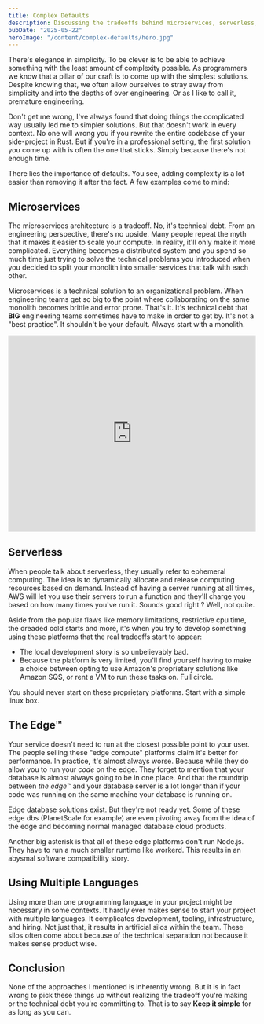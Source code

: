 ```yaml
---
title: Complex Defaults
description: Discussing the tradeoffs behind microservices, serverless, edge computing, and using multiple programming languages.
pubDate: "2025-05-22"
heroImage: "/content/complex-defaults/hero.jpg"
---
```


There's elegance in simplicity. To be clever is to be able to achieve something with the least amount of complexity possible. As programmers we know that a pillar of our craft is to come up with the simplest solutions. Despite knowing that, we often allow ourselves to stray away from simplicity and into the depths of over engineering. Or as I like to call it, premature engineering.

Don't get me wrong, I've always found that doing things the complicated way usually led me to simpler solutions. But that doesn't work in every context. No one will wrong you if you rewrite the entire codebase of your side-project in Rust. But if you're in a professional setting, the first solution you come up with is often the one that sticks. Simply because there's not enough time.

There lies the importance of defaults. You see, adding complexity is a lot easier than removing it after the fact. A few examples come to mind:

## Microservices

The microservices architecture is a tradeoff. No, it's technical debt. From an engineering perspective, there's no upside. Many people repeat the myth that it makes it easier to scale your compute. In reality, it'll only make it more complicated. Everything becomes a distributed system and you spend so much time just trying to solve the technical problems you introduced when you decided to split your monolith into smaller services that talk with each other.

Microservices is a technical solution to an organizational problem. When engineering teams get so big to the point where collaborating on the same monolith becomes brittle and error prone. That's it. It's technical debt that **BIG** engineering teams sometimes have to make in order to get by. It's not a "best practice". It shouldn't be your default. Always start with a monolith.

<iframe
  width="100%"
  height="400"
  src="https://www.youtube.com/embed/y8OnoxKotPQ"
  title="Microservices"
  frameborder="0"
  allow="accelerometer; autoplay; clipboard-write; encrypted-media; gyroscope; picture-in-picture; web-share"
  referrerpolicy="strict-origin-when-cross-origin"
  allowfullscreen
></iframe>

## Serverless

When people talk about serverless, they usually refer to ephemeral computing. The idea is to dynamically allocate and release computing resources based on demand. Instead of having a server running at all times, AWS will let you use their servers to run a function and they'll charge you based on how many times you've run it. Sounds good right ? Well, not quite.

Aside from the popular flaws like memory limitations, restrictive cpu time, the dreaded cold starts and more, it's when you try to develop something using these platforms that the real tradeoffs start to appear:

- The local development story is so unbelievably bad.
- Because the platform is very limited, you'll find yourself having to make a choice between opting to use Amazon's proprietary solutions like Amazon SQS, or rent a VM to run these tasks on. Full circle.

You should never start on these proprietary platforms. Start with a simple linux box.

## The Edge™

Your service doesn't need to run at the closest possible point to your user. The people selling these "edge compute" platforms claim it's better for performance. In practice, it's almost always worse. Because while they do allow you to run your _code_ on the edge. They forget to mention that your database is almost always going to be in one place. And that the roundtrip between _the edge™_ and your database server is a lot longer than if your code was running on the same machine your database is running on.

Edge database solutions exist. But they're not ready yet. Some of these edge dbs (PlanetScale for example) are even pivoting away from the idea of the edge and becoming normal managed database cloud products.

Another big asterisk is that all of these edge platforms don't run Node.js. They have to run a much smaller runtime like workerd. This results in an abysmal software compatibility story.

## Using Multiple Languages

Using more than one programming language in your project might be necessary in some contexts. It hardly ever makes sense to start your project with multiple languages. It complicates development, tooling, infrastructure, and hiring. Not just that, it results in artificial silos within the team. These silos often come about because of the technical separation not because it makes sense product wise.

## Conclusion

None of the approaches I mentioned is inherently wrong. But it is in fact wrong to pick these things up without realizing the tradeoff you're making or the technical debt you're committing to. That is to say **Keep it simple** for as long as you can.
